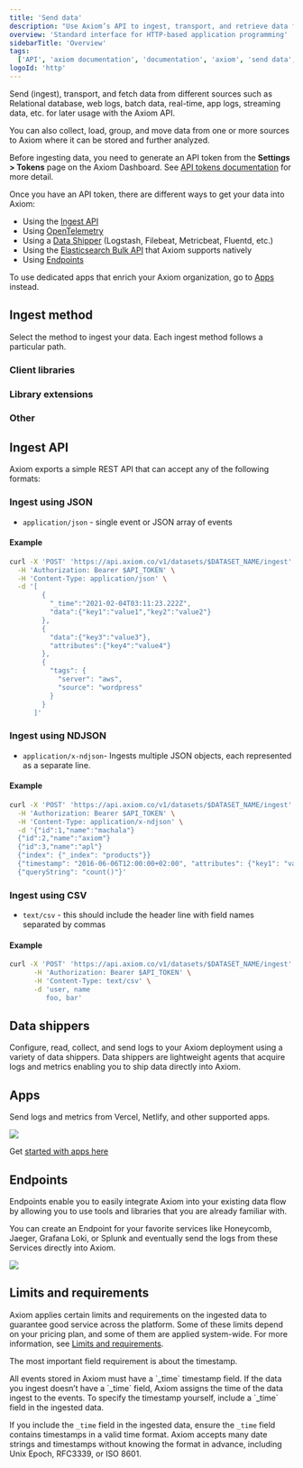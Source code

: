 ```yaml
---
title: 'Send data'
description: "Use Axiom’s API to ingest, transport, and retrieve data from different sources such as relational databases, web logs, app logs, and kubernetes."
overview: 'Standard interface for HTTP-based application programming'
sidebarTitle: 'Overview'
tags:
  ['API', 'axiom documentation', 'documentation', 'axiom', 'send data', 'data shippers', 'apps', 'elasticsearch', 'endpoints', 'json', 'ndjson', 'csv']
logoId: 'http'
---
```



Send (ingest), transport, and fetch data from different sources such as Relational database, web logs, batch data, real-time, app logs, streaming data, etc. for later usage with the Axiom API.

You can also collect, load, group, and move data from one or more sources to Axiom where it can be stored and further analyzed.

Before ingesting data, you need to generate an API token from the **Settings > Tokens** page on the Axiom Dashboard. See [API tokens documentation](/reference/tokens) for more detail.

Once you have an API token, there are different ways to get your data into Axiom:

- Using the [Ingest API](#ingest-api)
- Using [OpenTelemetry](/send-data/opentelemetry)
- Using a [Data Shipper](#data-shippers) (Logstash, Filebeat, Metricbeat, Fluentd, etc.)
- Using the [Elasticsearch Bulk API](/send-data/elasticsearch-bulk-api) that Axiom supports natively
- Using [Endpoints](#endpoints)

To use dedicated apps that enrich your Axiom organization, go to [Apps](/apps/introduction) instead.

## Ingest method

Select the method to ingest your data. Each ingest method follows a particular path.

### Client libraries

<CardGroup cols={2}>
  <Card
    title="JavaScript"
    icon="js"
    href="https://github.com/axiomhq/axiom-js"
  >
  </Card>
  <Card
    title="Go"
    icon="golang"
    href="https://github.com/axiomhq/axiom-go"
  >
  </Card>
  <Card
    title="Rust"
    icon="rust"
    href="https://github.com/axiomhq/axiom-rs"
  >
  </Card>
  <Card
    title="Python"
    icon="python"
    href="https://github.com/axiomhq/axiom-py"
  >
  </Card>
</CardGroup>

### Library extensions

<CardGroup>
  <Card
    title="Next.js"
    href="https://github.com/axiomhq/next-axiom"
  >
  </Card>
  <Card
    title="Rust Tracing"
    href="https://github.com/axiomhq/tracing-axiom"
  >
  </Card>
  <Card
    title="Winston"
    href="https://github.com/axiomhq/axiom-js/tree/main/packages/winston"
  >
  </Card>
  <Card
    title="Pino"
    href="https://github.com/axiomhq/axiom-js/tree/main/packages/pino"
  >
  </Card>
    <Card
    title="Logrus"
    href="https://pkg.go.dev/github.com/axiomhq/axiom-go/adapters/logrus"
  >
  </Card>
    <Card
    title="Apex"
    href="https://pkg.go.dev/github.com/axiomhq/axiom-go/adapters/apex"
  >
  </Card>
    <Card
    title="Zap"
    href="https://pkg.go.dev/github.com/axiomhq/axiom-go/adapters/zap"
  >
  </Card>
    <Card
    title="Python logging"
    href="https://github.com/axiomhq/axiom-py/blob/main/src/axiom_py/logging.py"
  >
  </Card>
    <Card
    title="Go OTel"
    href="https://github.com/axiomhq/axiom-go/blob/main/axiom/otel/doc.go"
  >
  </Card>
</CardGroup>

### Other

<CardGroup>
  <Card
    title="API"
    href="/send-data/ingest#ingest-api"
  >
  </Card>
  <Card
    title="Elastic Bulk Endpoint"
    href="https://www.elastic.co/guide/en/elasticsearch/reference/current/docs-bulk.html"
  >
  </Card>
  <Card
    title="CLI"
    href="https://github.com/axiomhq/cli"
  >
  </Card>
</CardGroup>

## Ingest API

Axiom exports a simple REST API that can accept any of the following formats:

### Ingest using JSON

- `application/json` - single event or JSON array of events

#### Example

```bash
curl -X 'POST' 'https://api.axiom.co/v1/datasets/$DATASET_NAME/ingest' \
  -H 'Authorization: Bearer $API_TOKEN' \
  -H 'Content-Type: application/json' \
  -d '[
        {
          "_time":"2021-02-04T03:11:23.222Z",
          "data":{"key1":"value1","key2":"value2"}
        },
        {
          "data":{"key3":"value3"},
          "attributes":{"key4":"value4"}
        },
        {
          "tags": {
            "server": "aws",
            "source": "wordpress"
          }
        }
      ]'
```

### Ingest using NDJSON

- `application/x-ndjson`- Ingests multiple JSON objects, each represented as a separate line.

#### Example

```bash
curl -X 'POST' 'https://api.axiom.co/v1/datasets/$DATASET_NAME/ingest' \
  -H 'Authorization: Bearer $API_TOKEN' \
  -H 'Content-Type: application/x-ndjson' \
  -d '{"id":1,"name":"machala"}
  {"id":2,"name":"axiom"}
  {"id":3,"name":"apl"}
  {"index": {"_index": "products"}}
  {"timestamp": "2016-06-06T12:00:00+02:00", "attributes": {"key1": "value1","key2": "value2"}}
  {"queryString": "count()"}'
```

### Ingest using CSV

- `text/csv` - this should include the header line with field names separated by commas

#### Example

```bash
curl -X 'POST' 'https://api.axiom.co/v1/datasets/$DATASET_NAME/ingest' \
      -H 'Authorization: Bearer $API_TOKEN' \
      -H 'Content-Type: text/csv' \
      -d 'user, name
         foo, bar'
```

## Data shippers

Configure, read, collect, and send logs to your Axiom deployment using a variety of data shippers. Data shippers are lightweight agents that acquire logs and metrics enabling you to ship data directly into Axiom.

<CardGroup cols={2}>
  <Card
    title="AWS CloudFront"
    href="/send-data/cloudfront"
  >
  </Card>
  <Card
    title="Amazon CloudWatch"
    href="/send-data/cloudwatch"
  >
  </Card>
  <Card
    title="Elastic Beats"
    href="/send-data/elastic-beats"
  >
  </Card>
  <Card
    title="Fluent Bit"
    href="/send-data/fluent-bit"
  >
  </Card>
    <Card
    title="Fluentd"
    href="/send-data/fluentd"
  >
  </Card>
  <Card
    title="Heroku Log Drains"
    href="/send-data/heroku-log-drains"
  >
  </Card>
  <Card
    title="Kubernetes"
    href="/send-data/kubernetes"
  >
  </Card>
  <Card
    title="Logstash"
    href="/send-data/logstash"
  >
  </Card>
    <Card
    title="Loki Multiplexer"
    href="/send-data/loki-multiplexer"
  >
  </Card>
  <Card
    title="Syslog Proxy"
    href="/send-data/syslog-proxy"
  >
  </Card>
  <Card
    title="Vector"
    href="/send-data/vector"
  >
  </Card>
</CardGroup>

## Apps

Send logs and metrics from Vercel, Netlify, and other supported apps.

<Frame>
  <img src="/doc-assets/shots/integrations-2.png" />
</Frame>

Get [started with apps here](/apps/introduction)

## Endpoints

Endpoints enable you to easily integrate Axiom into your existing data flow by allowing you to use tools and libraries that you are already familiar with.

You can create an Endpoint for your favorite services like Honeycomb, Jaeger, Grafana Loki, or Splunk and eventually send the logs from these Services directly into Axiom.

<Frame>
  <img src="/doc-assets/shots/endpoints-356.png" />
</Frame>

## Limits and requirements

Axiom applies certain limits and requirements on the ingested data to guarantee good service across the platform. Some of these limits depend on your pricing plan, and some of them are applied system-wide. For more information, see [Limits and requirements](/reference/field-restrictions).

The most important field requirement is about the timestamp.

<Note>
All events stored in Axiom must have a `_time` timestamp field. If the data you ingest doesn’t have a `_time` field, Axiom assigns the time of the data ingest to the events. To specify the timestamp yourself, include a `_time` field in the ingested data.
</Note>

If you include the `_time` field in the ingested data, ensure the `_time` field contains timestamps in a valid time format. Axiom accepts many date strings and timestamps without knowing the format in advance, including Unix Epoch, RFC3339, or ISO 8601.

